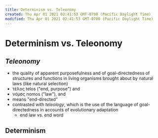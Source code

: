 ```yaml
---
title: Determinism vs. Teleonomy
created: Thu Apr 01 2021 02:41:53 GMT-0700 (Pacific Daylight Time)
modified: Thu Apr 01 2021 02:41:53 GMT-0700 (Pacific Daylight Time)
---
```

# Determinism vs. Teleonomy

## *Teleonomy*
- the quality of apparent purposefulness and of goal-directedness of structures and functions in living organisms brought about by natural laws (like natural selection)
- τέλος telos ("end, purpose") and
- νόμος nomos ("law"), and
- means "end-directed"
- contrasted with *teleology*, which is the use of the language of goal-directedness in accounts of evolutionary adaptation
	- end law vs. end word

## Determinism

